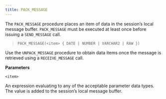 ```yaml
---
title: PACK_MESSAGE
---
```


The `PACK_MESSAGE` procedure places an item of data in the session’s local message buffer. `PACK_MESSAGE` must be executed at least once before issuing a `SEND_MESSAGE` call.

> `PACK_MESSAGE(<item> { DATE | NUMBER | VARCHAR2 | RAW })`

Use the `UNPACK_MESSAGE` procedure to obtain data items once the message is retrieved using a `RECEIVE_MESSAGE` call.

**Parameters**

`<item>`

An expression evaluating to any of the acceptable parameter data types. The value is added to the session’s local message buffer.
